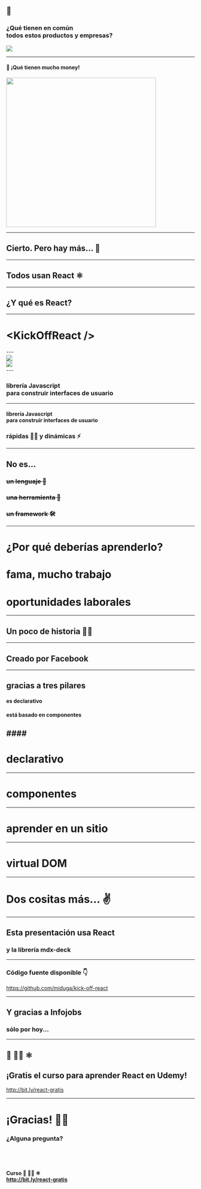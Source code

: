 
<Head>
  <title>KickOffReact por @midudev</title>
</Head>


🤔
---

<div
  style={{
    alignItems: 'center',
    display: 'flex',
    width: '100vw',
    height: '100vw',
    backgroundColor: '#fff'
  }}>
  <div>
    <h3>¿Qué tienen en común<br />todos estos productos y empresas?</h3>
    <img src='./assets/who-is-using-react.png' style={{ width: '75%' }} />
  </div>
</div>

---
#### 🤑 ¡Qué tienen mucho money!
<img src='./assets/dinero.gif' width='400' />

---
## Cierto. Pero hay más... 🧐

---
## Todos usan React ⚛️
---
## ¿Y qué es React?
---


<ReactLogo />

# &lt;KickOffReact /&gt;


<Author />
---
<div
  style={{
    alignItems: 'center',
    justifyContent: 'center',
    display: 'flex',
    width: '100vw',
    height: '100vw',
    backgroundColor: '#fff'
  }}>
  <div>
    <div><img src='./assets/scmspain01.png' style={{ width: '600px' }} /></div>
    <div><img src='./assets/scmspain02.png' style={{ width: '750px' }} /></div>
  </div>
</div>
---

<ReactLogo />

### librería Javascript<br />para construir interfaces de usuario

---

<ReactLogo />

#### librería Javascript<br />para construir interfaces de usuario
### rápidas 🏃‍♂️ y dinámicas ⚡️

---
## No es...
### ~~un lenguaje 💬~~ 
### ~~una herramienta 🔨~~
### ~~un framework 🛠~~

---
# ¿Por qué deberías aprenderlo?
# fama, mucho trabajo
# oportunidades laborales

---
## Un poco de historia 👨‍🏫
---
## Creado por Facebook

---
## gracias a tres pilares
#### es declarativo
#### está basado en componentes
#### 
---

# declarativo
---
# componentes

---
# aprender en un sitio

---
# virtual DOM



---
# Dos cositas más... ✌️
---
## Esta presentación usa React
### y la librería mdx-deck
---
### Código fuente disponible 👇
https://github.com/miduga/kick-off-react

---
## Y gracias a Infojobs
### sólo por hoy...
---

## 💸 👨‍🏫 ⚛️
## ¡Gratis el curso para aprender React en Udemy!
http://bit.ly/react-gratis

---
# ¡Gracias! 🙇‍♂️
### ¿Alguna pregunta?
## <br />
#### Curso 💸 👨‍🏫 ⚛️<br />http://bit.ly/react-gratis
